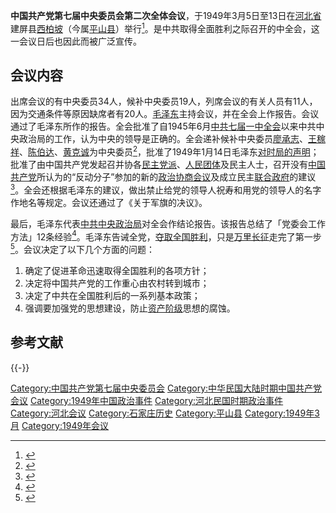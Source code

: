 {{Infobox recurring event
|事件名称   = 中国共产党第七届中央委员会<br>第二次全体会议
|图像       = [[File:Mao_Zedong_in_Xibaipo.jpg|150px]]
|图像说明   = 1949年3月毛泽东在中共七届二中全会上作报告。
|又名       = 中共七届二中全会
|主持人     = [[中国共产党中央书记处|中国共产党中央书记处]]
|参与者     = [[中国共产党第七届中央委员会委员列表|中共中央委员]]：34人<br>[[中国共产党第七届中央委员会候补委员列表|中共中央候补委员]]：19人
|主要內容   = 
|地点       = {{ROC}}[[河北省|河北省]]建屏县[[西柏坡|西柏坡]]
|日期       = {{start date|1949|3|5}}至13日
|网站       = 
}}
'''中国共产党第七届中央委员会第二次全体会议'''，于1949年3月5日至13日在[[河北省|河北省]]建屏县[[西柏坡|西柏坡]]（今属[[平山县|平山县]]）举行<ref>{{Cite web |url=http://news.ifeng.com/special/7zhongquanhui/bjzil/200710/1008_2051_250682.shtml |title=为新中国绘制蓝图——中共的七届二中全会 |accessdate=2015-02-10 |archive-date=2020-11-05 |archive-url=https://web.archive.org/web/20201105100831/http://news.ifeng.com/special/7zhongquanhui/bjzil/200710/1008_2051_250682.shtml |dead-url=no }}</ref>。是中共取得全面胜利之际召开的中全会，这一会议日后也因此而被广泛宣传。

==会议内容==
出席会议的有中央委员34人，候补中央委员19人，列席会议的有关人员有11人，因为交通条件等原因缺席者有20人。[[毛泽东|毛泽东]]主持会议，并在全会上作报告。会议通过了毛泽东所作的报告。全会批准了自1945年6月[[中共七届一中全会|中共七届一中全会]]以来中共中央政治局的工作，认为中央的领导是正确的。全会递补候补中央委员[[廖承志|廖承志]]、[[王稼祥|王稼祥]]、[[陈伯达|陈伯达]]、[[黄克诚|黄克诚]]为中央委员<ref>{{cite book |author=徐则浩 |title=王稼祥传 |year=2006 |pages=|location=北京 |publisher=当代中国出版社|ISBN = 978-7-80092-540-5 |page=295}}</ref>，批准了1949年1月14日毛泽东[[s:中共中央毛泽东主席关于时局的声明|对时局的声明]]；批准了由中国共产党发起召并协各[[民主党派|民主党派]]、[[人民团体|人民团体]]及民主人士，召开没有[[中国共产党|中国共产党]]所认为的“反动分子”参加的新的[[政治协商会议|政治协商会议]]及成立民主[[中华人民共和国联合政府|联合政府]]的建议<ref>{{cite book|author1=中共中央党史研究室|title=中国共产党历史 第一卷|date=2011|publisher=中共党史出版社|location=北京|isbn=978-7-5098-0981-5|page=809}}</ref>。全会还根据毛泽东的建议，做出禁止给党的领导人祝寿和用党的领导人的名字作地名等规定。会议还通过了《关于军旗的决议》。

最后，毛泽东代表[[中共中央政治局|中共中央政治局]]对全会作结论报告。该报告总结了「党委会工作方法」12条经验<ref>{{cite book|author1=毛泽东|title=毛泽东选集 第四卷|date=1991|publisher=人民出版社|location=北京|isbn=978-7-01-000921-6|page=1440-1444|url=http://theory.people.com.cn/n1/2016/0226/c49157-28151895.html|access-date=2018-03-03|archive-date=2020-11-04|archive-url=https://web.archive.org/web/20201104135813/http://theory.people.com.cn/n1/2016/0226/c49157-28151895.html|dead-url=no}}</ref>。毛泽东告诫全党，[[第二次国共内战|夺取全国胜利]]，只是[[长征|万里长征]]走完了第一步<ref>{{cite book|author1=中共中央党史研究室|title=中国共产党的九十年|date=2016|publisher=中共党史出版社;党建读物出版社|location=北京|isbn=978-7-5098-3741-2|page=338}}</ref>。会议决定了以下几个方面的问题：
# 确定了促进革命迅速取得全国胜利的各项方针；
# 决定将中国共产党的工作重心由农村转到城市；
# 决定了中共在全国胜利后的一系列基本政策；
# 强调要加强党的思想建设，防止[[资产阶级|资产阶级]]思想的腐蚀。

== 参考文献 ==
{{Reflist}}

{{-}}
{{中国共产党的重要会议}}
{{第二次国共内战}}

[[Category:中国共产党第七届中央委员会|Category:中国共产党第七届中央委员会]]
[[Category:中华民国大陆时期中国共产党会议|Category:中华民国大陆时期中国共产党会议]]
[[Category:1949年中国政治事件|Category:1949年中国政治事件]]
[[Category:河北民国时期政治事件|Category:河北民国时期政治事件]]
[[Category:河北会议|Category:河北会议]]
[[Category:石家庄历史|Category:石家庄历史]]
[[Category:平山县|Category:平山县]]
[[Category:1949年3月|Category:1949年3月]]
[[Category:1949年会议|Category:1949年会议]]